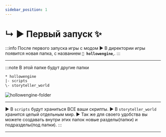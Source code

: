 ```yaml
---
sidebar_position: 1
---
```


# ↳ ▶ Первый запуск ✨

:::info После первого запуска игры с модом
▶ В директории игры появится новая папка, с названием **`📁 hollowengine`**,.
:::

---

:::note В этой папке будут другие папки
```txt
* hollowengine
|- scripts
\- storyteller_world
```
![hollowengine-folder](../.resourses/hollowengine-folder.png)

---

▶ В `scripts` будут храниться ВСЕ ваши скрипты.
▶ В `storyteller_world` хранится целый отдельным мир.
▶ Так же для своего удобства вы можете создавать внутри этих папок новые разделы(папки) и подразделы(под папки).
:::

---
